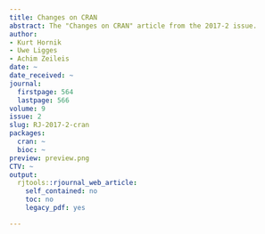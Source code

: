 ```yaml
---
title: Changes on CRAN
abstract: The "Changes on CRAN" article from the 2017-2 issue.
author:
- Kurt Hornik
- Uwe Ligges
- Achim Zeileis
date: ~
date_received: ~
journal:
  firstpage: 564
  lastpage: 566
volume: 9
issue: 2
slug: RJ-2017-2-cran
packages:
  cran: ~
  bioc: ~
preview: preview.png
CTV: ~
output:
  rjtools::rjournal_web_article:
    self_contained: no
    toc: no
    legacy_pdf: yes

---
```

